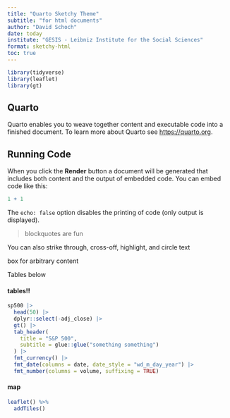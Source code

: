 ```yaml
---
title: "Quarto Sketchy Theme"
subtitle: "for html documents"
author: "David Schoch"
date: today
institute: "GESIS - Leibniz Institute for the Social Sciences"
format: sketchy-html
toc: true
---
```



```r

library(tidyverse)
library(leaflet)
library(gt)


```


## Quarto

Quarto enables you to weave together content and executable code into a finished document. To learn more about Quarto see <https://quarto.org>.

## Running Code

When you click the **Render** button a document will be generated that includes both content and the output of embedded code. You can embed code like this:

```r
1 + 1
```

The `echo: false` option disables the printing of code (only output is displayed).

> blockquotes are fun

You can also [strike through]{.strike}, [cross-off]{.cross}, [highlight]{.highlight}, and [circle]{.circle} text

:::{.box}
box for arbitrary content
:::

Tables below

#### tables!!

```r

sp500 |>
  head(50) |> 
  dplyr::select(-adj_close) |>
  gt() |>
  tab_header(
    title = "S&P 500",
    subtitle = glue::glue("something something")
  ) |>
  fmt_currency() |>
  fmt_date(columns = date, date_style = "wd_m_day_year") |>
  fmt_number(columns = volume, suffixing = TRUE)

```


#### map

```r
leaflet() %>% 
  addTiles() 
```